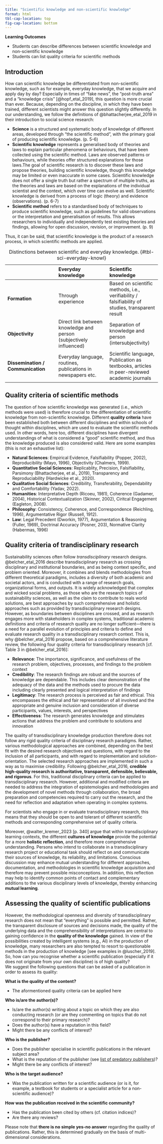 ```yaml
---
title: "Scientific knowledge and non-scientific knowledge"
format: html
tbl-cap-location: top
fig-cap-location: bottom
---
```


::::: learning
::: learning-header
**Learning Outcomes**
:::

::: learning-body
-   Students can describe differences between scientific knowledge and non-scientific knowledge
-   Students can list quality criteria for scientific methods
:::
:::::

## Introduction

How can scientific knowledge be differentiated from non-scientific knowledge, such as for example, everyday knowledge, that we acquire and apply day by day? Especially in times of “fake news”, the “post-truth area” and a “knowledge crisis” [@hopf_etal_2019], this question is more crucial than ever. Because, depending on the discipline, in which they have been trained, different scientists might answer this question slightly differently. In our understanding, we follow the definitions of @bhattacherjee_etal_2019 in their introduction to social science research:

-   **Science** is a structured and systematic body of knowledge of different areas, developed through "the scientific method", with the primary goal of producing scientific knowledge. (p. 5-6)
-   **Scientific knowledge** represents a generalised body of theories and laws to explain particular phenomena or behaviours, that have been collected using the scientific method. Laws are observed patterns or behaviours, while theories offer structured explanations for those laws.The goal of scientific research is to discover these laws and propose theories, building scientific knowledge, though this knowledge may be limited or even inaccurate in some cases. Scientific knowledge does not offer a single truth but rather a spectrum of multiple truths, as the theories and laws are based on the explanations of the individual scientist and the context, which over time can evolve as well. Scientific knowledge is derived from a process of logic (theory) and evidence (observations). (p. 6-7)
-   **Scientific method** refers to a standardised body of techniques to produce scientific knowledge, such as guidelines for valid observations or the interpretation and generalisation of results. This allows researchers to individually and independently test existing theories and findings, allowing for open discussion, revision, or improvement. (p. 9)

Thus, it can be said, that scientific knowledge is the product of a research process, in which scientific methods are applied.

|   | Everyday knowledge | Scientific knowledge |
|:-----------------------|:-----------------------|:-----------------------|
| **Formation** | Through experience | Based on scientific methods, i.e., verifiability / falsifiability of studies, transparent result |
| **Objectivity** | Direct link between knowledge and person (subjectively influenced) | Separation of knowledge and person (intersubjectivity) |
| **Dissemination / Communication** | Everyday language, routines, publications in newspapers etc. | Scientific language, Publication as textbooks, articles in peer-reviewed academic journals |

: Distinctions between scientific and everyday knowledge. {#tbl-sci-everyday-knowl}

## Quality criteria of scientific methods

The question of how scientific knowledge was generated (i.e., which methods were used) is therefore crucial to the differentiation of scientific knowledge from non-scientific knowledge. Different **quality criteria** have been established both between different disciplines and within schools of thought within disciplines, which are used to evaluate the scientific methods used. In other words, here too, different disciplines have divergent understandings of what is considered a "good" scientific method, and thus the knowledge produced is also considered valid. Here are some examples (this is not an exhaustive list):

-   **Natural Sciences**: Empirical Evidence, Falsifiability (Popper, 2002), Reproducibility (Mayo, 1996), Objectivity (Chalmers, 1999).
-   **Quantitative Social Sciences**: Replicablity, Precision, Falsifiability, Parsimony (Bhattacherjee, et al., 2019), Transparency and Reproduciability (Hardwicke et al., 2020).
-   **Qualitative Social Sciences**: Credibility, Transferability, Dependability and Comfortability (Yadav, 2022).
-   **Humanities**: Interpretative Depth (Ricoeu, 1981), Coherence (Gadamer, 2004), Historical Contextualization (Skinner, 2002), Ciritcal Engagement (Eagleton, 2008).
-   **Philosophy**: Consistency, Coherence, and Correspondence (Reichling, 1996), Argumentative Rigor (Russell, 1912).
-   **Law**: Legal Precedent (Dworkin, 1977), Argumentation & Reasoning (Fuller, 1969), Doctrinal Accuracy (Posner, 203), Normative Clarity (Habermas, 1996)

## Quality criteria of trandisciplinary research

Sustainability sciences often follow *transdisciplinary* research designs. @belcher_etal_2016 describe transdisciplinary research as crossing disciplinary and institutional boundaries, and as being context specific, and problem oriented. Moreover, it combines and blends methodologies from different theoretical paradigms, includes a diversity of both academic and societal actors, and is conducted with a range of research goals, organizational forms, and outputs. It is widely acknowledged that complex and wicked social problems, as those who are the research topics of sustainability sciences, as well as the claim to contribute to reals world solutions, are best approaches by such comprehensive and holistic approaches such as provided by transdisciplinary research designs. However, as boundaries between disciplines are crossed, and as research engages more with stakeholders in complex systems, traditional academic definitions and criteria of research quality are no longer sufficient—there is a need for a parallel evolution of principles and criteria to define and evaluate research quality in a transdisciplinary research context. This is, why @belcher_etal_2016 propose, based on a comprehensive literature review, the following four quality criteria for transdisciplinary research [cf. Table 3 in @belcher_etal_2016]:

-   **Relevance**: The importance, significance, and usefulness of the research problem, objectives, processes, and findings to the problem context
-   **Credibility**: The research findings are robust and the sources of knowledge are dependable. This includes clear demonstration of the adequacy of the data and the methods used to procure the data including clearly presented and logical interpretation of findings
-   **Legitimacy**: The research process is perceived as fair and ethical. This encompasses the ethical and fair representation of all involved and the appropriate and genuine inclusion and consideration of diverse participants, values, interests, and perspectives
-   **Effectiveness**: The research generates knowledge and stimulates actions that address the problem and contribute to solutions and innovation

The quality of transdisciplinary knowledge production therefore does not follow any rigid quality criteria of disciplinary research paradigms. Rather, various methodological approaches are combined, depending on the best fit with the desired research objectives and questions, with regard to the inclusion of all participants, and with regard to implementation and solution-orientation. The selected research approaches are implemented in such a way as to maximise credibility. Following @belcher_etal_2016, **credible high-quality research is authoritative, transparent, defensible, believable, and rigorous**. For this, traditional disciplinary criteria can be applied to transdisciplinary research. However, additional and modified criteria are needed to address the integration of epistemologies and methodologies and the development of novel methods through collaboration, the broad preparation and competencies required to carry out the research, and the need for reflection and adaptation when operating in complex systems.

For scientists who engage in or evaluate transdisciplinary research, this means that they should be open to and tolerant of different scientific methods and corresponding comprehensive set of quality criteria.

Moreover, @walter_kremer_2023 [p. 340] argue that within transdisciplinary learning contexts, the different **cultures of knowledge** provide the potential for a more **holistic reflection**, and therefore more comprehensive understanding. Persons who intend to collaborate in a transdisciplinary research project or educational task should reflect on and communicate their sources of knowledge, its reliability, and limitations. Conscious discussion may enhance mutual understanding for different approaches, documentation, and methodologies in scientific knowledge acquisition and therefore may prevent possible misconceptions. In addition, this reflection may help to identify common points of contact and complementary additions to the various disciplinary levels of knowledge, thereby enhancing **mutual learning**.

## Assessing the quality of scientific publications

However, the methodological openness and diversity of transdisciplinary research does not mean that “everything” is possible and permitted. Rather, the transparent disclosure of sources and decisions made, the quality of the underlying data and the comprehensibility of interpretations are central to gaining confidence in the **quality of the knowledge** gained. In view of the possibilities created by intelligent systems (e.g., AI) in the production of knowledge, many researchers are also tempted to resort to questionable methods in the production of knowledge [see examples in @luscher_2019]. So, how can you recognise whether a scientific publication (especially if it does not originate from your own discipline) is of high quality?\
We suggest the following questions that can be asked of a publication in order to assess its quality:

**What is the quality of the content?**

-   The aformentioned quality criteria can be applied here

**Who is/are the author(s)?**

-   Is/are the author(s) writing about a topic on which they are also conducting research (or are they commenting on topics that do not correspond to their primary research)?
-   Does the author(s) have a reputation in this field?
-   Might there be any conflicts of interest?

**Who is the publisher?**

-   Does the publisher specialise in scientific publications in the relevant subject area?
-   What is the reputation of the publisher (see [list of predatory publishers](https://www.predatoryjournals.org/the-list){target="_blank"})?
-   Might there be any conflicts of interest?

**Who is the target audience?**

-   Was the publication written for a scientific audience (or is it, for example, a textbook for students or a specialist article for a non-scientific audience)?

**How was the publication received in the scientific community?**

-   Has the publication been cited by others (cf. citation indices)?
-   Are there any reviews?

Please note that **there is no simple yes-no answer** regarding the quality of publications. Rather, this is determined gradually on the basis of multi-dimensional considerations.
